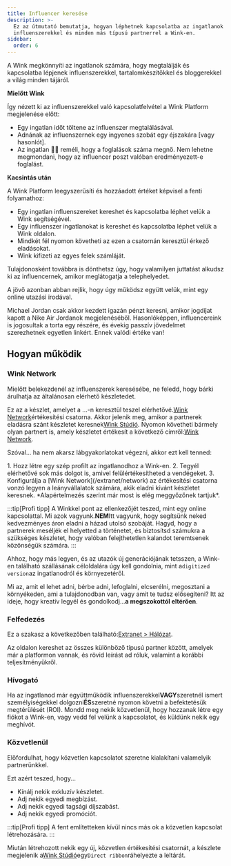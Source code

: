 ```yaml
---
title: Influencer keresése
description: >-
  Ez az útmutató bemutatja, hogyan léphetnek kapcsolatba az ingatlanok
  influenszerekkel és minden más típusú partnerrel a Wink-en.
sidebar:
  order: 6
---
```


A Wink megkönnyíti az ingatlanok számára, hogy megtalálják és kapcsolatba lépjenek influenszerekkel, tartalomkészítőkkel és bloggerekkel a világ minden tájáról.

**Mielőtt Wink**

Így nézett ki az influenszerekkel való kapcsolatfelvétel a Wink Platform megjelenése előtt:

* Egy ingatlan időt töltene az influenszer megtalálásával.
* Adnának az influenszernek egy ingyenes szobát egy éjszakára \[vagy hasonlót].
* Az ingatlan 🤞🏻 reméli, hogy a foglalások száma megnő. Nem lehetne megmondani, hogy az influencer poszt valóban eredményezett-e foglalást.

**Kacsintás után**

A Wink Platform leegyszerűsíti és hozzáadott értéket képvisel a fenti folyamathoz:

* Egy ingatlan influenszereket kereshet és kapcsolatba léphet velük a Wink segítségével.
* Egy influenszer ingatlanokat is kereshet és kapcsolatba léphet velük a Wink oldalon.
* Mindkét fél nyomon követheti az ezen a csatornán keresztül érkező eladásokat.
* Wink kifizeti az egyes felek számláját.

Tulajdonosként továbbra is dönthetsz úgy, hogy valamilyen juttatást alkudsz ki az influencernek, amikor meglátogatja a telephelyedet.

A jövő azonban abban rejlik, hogy úgy működsz együtt velük, mint egy online utazási irodával.

Michael Jordan csak akkor kezdett igazán pénzt keresni, amikor jogdíjat kapott a Nike Air Jordanok megjelenéséből.
Hasonlóképpen, influencereink is jogosultak a torta egy részére, és évekig passzív jövedelmet szerezhetnek egyetlen linkért. Ennek valódi értéke van!

## Hogyan működik

### Wink Network

Mielőtt belekezdenél az influenszerek keresésébe, ne feledd, hogy bárki árulhatja az általánosan elérhető készletedet.

Ez az a készlet, amelyet a ...-n keresztül teszel elérhetővé.[Wink Network](/extranet/network)értékesítési csatorna.
Akkor jelenik meg, amikor a partnerek eladásra szánt készletet keresnek[Wink Stúdió](/studio/what-is-studio).
Nyomon követheti bármely olyan partnert is, amely készletet értékesít a következő címről:[Wink Network](/extranet/network).

Szóval... ha nem akarsz lábgyakorlatokat végezni, akkor ezt kell tenned:

<Steps>
  1. Hozz létre egy szép profilt az ingatlanodhoz a Wink-en.
  2. Tegyél elérhetővé sok más dolgot is, amivel felülértékesítheted a vendégeket.
  3. Konfigurálja a [Wink Network](/extranet/network) az értékesítési csatorna vonzó legyen a leányvállalatok számára, akik eladni kívánt készletet keresnek. *Alapértelmezés szerint már most is elég meggyőzőnek tartjuk*.
</Steps>


:::tip\[Profi tipp]
A Winkkel pont az ellenkezőjét teszed, mint egy online kapcsolattal. Mi azok vagyunk.**NEM**Itt vagyunk, hogy segítsünk neked kedvezményes áron eladni a házad utolsó szobáját.
Hagyd, hogy a partnerek meséljék el helyetted a történetet, és biztosítsd számukra a szükséges készletet, hogy valóban felejthetetlen kalandot teremtsenek közönségük számára.
:::

Ahhoz, hogy más legyen, és az utazók új generációjának tetsszen, a Wink-en található szállásának céloldalára úgy kell gondolnia, mint a`digitized version`az ingatlanodról és környezetéről.

Mi az, amit el lehet adni, bérbe adni, lefoglalni, elcserélni, megosztani a környékeden, ami a tulajdonodban van, vagy amit te tudsz elősegíteni? Itt az ideje, hogy kreatív legyél és gondolkodj...**a megszokottól eltérően**.

### Felfedezés

Ez a szakasz a következőben található:[Extranet > Hálózat](/extranet/network/#explore-network).

Az oldalon kereshet az összes különböző típusú partner között, amelyek már a platformon vannak, és rövid leírást ad róluk, valamint a korábbi teljesítményükről.

### Hívogató

Ha az ingatlanod már együttműködik influenszerekkel**VAGY**szeretnél ismert személyiségekkel dolgozni**ÉS**szeretné nyomon követni a befektetésük megtérülését (ROI).
Mondd meg nekik közvetlenül, hogy hozzanak létre egy fiókot a Wink-en, vagy vedd fel velünk a kapcsolatot, és küldünk nekik egy meghívót.

### Közvetlenül

Előfordulhat, hogy közvetlen kapcsolatot szeretne kialakítani valamelyik partnerünkkel.

Ezt azért teszed, hogy...

* Kínálj nekik exkluzív készletet.
* Adj nekik egyedi megbízást.
* Adj nekik egyedi tagsági díjszabást.
* Adj nekik egyedi promóciót.

:::tip\[Profi tipp]
A fent említetteken kívül nincs más ok a közvetlen kapcsolat létrehozására.
:::

Miután létrehozott nekik egy új, közvetlen értékesítési csatornát, a készlete megjelenik a[Wink Stúdió](/studio/what-is-studio)egy`Direct ribbon`ráhelyezte a leltárát.

